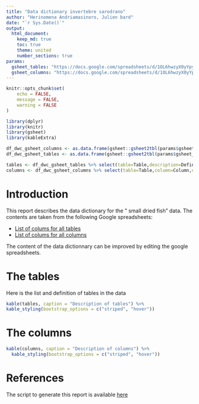 ```yaml
---
title: "Data dictionary invertebre sarodrano"
author: "Herinomena Andriamasinoro, Julien bard"
date: "`r Sys.Date()`"
output:
  html_document:
    keep_md: true
    toc: true
    theme: united
    number_sections: true
params: 
  gsheet_tables: "https://docs.google.com/spreadsheets/d/1OL6hwzyX0yYpy119oIEC2LeXBkbnnbd1fyROMBNFJYM/edit#gid=932678001"
  gsheet_columns: "https://docs.google.com/spreadsheets/d/1OL6hwzyX0yYpy119oIEC2LeXBkbnnbd1fyROMBNFJYM/edit?usp=sharing"
---
```


```r
knitr::opts_chunk$set(
	echo = FALSE,
	message = FALSE,
	warning = FALSE
)
```

```r
library(dplyr)
library(knitr)
library(gsheet)
library(kableExtra)
```


```r
df_dwc_gsheet_columns <- as.data.frame(gsheet::gsheet2tbl(params$gsheet_columns))
df_dwc_gsheet_tables <- as.data.frame(gsheet::gsheet2tbl(params$gsheet_tables))

tables <- df_dwc_gsheet_tables %>% select(table=Table,description=Definition)
columns <- df_dwc_gsheet_columns %>% select(table=Table,column=Column,description=Definition)
```

# Introduction

This report describes the data dictionary for the
" small dried fish" data. The contents are taken from the following Google spreadsheets:

* [List of colums for all tables](`r params$gsheet_tables`)
* [List of colums for all columns](`r params$gsheet_columns`)

The content of the data dictionnary can be improved by editing the google spreadsheets.



# The tables

Here is the list and definition of tables in the data

```r
kable(tables, caption = "Description of tables") %>%
kable_styling(bootstrap_options = c("striped", "hover"))
```

# The columns


```r
kable(columns, caption = "Description of columns") %>%
  kable_styling(bootstrap_options = c("striped", "hover"))
```

# References

The script to generate this report is available [here](https://github.com/juldebar/MIKAROKA/blob/main/Rmd/Data_dictionary_invertebre_sarodrano.Rmd)
